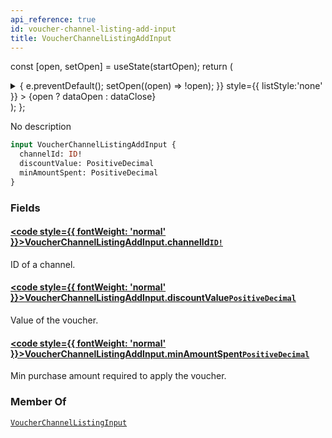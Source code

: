```yaml
---
api_reference: true
id: voucher-channel-listing-add-input
title: VoucherChannelListingAddInput
---
```






const [open, setOpen] = useState(startOpen);
return (
<details {...(open ? { open: true } : {})} className="details" style={{ border:'none', boxShadow:'none', background:'var(--ifm-background-color)' }}>
<summary
onClick={(e) => {
e.preventDefault();
setOpen((open) => !open);
}}
style={{ listStyle:'none' }} >
{open ? dataOpen : dataClose}
</summary>
{open && children}
</details>
);
};

No description

```graphql
input VoucherChannelListingAddInput {
  channelId: ID!
  discountValue: PositiveDecimal
  minAmountSpent: PositiveDecimal
}
```

### Fields

#### [<code style={{ fontWeight: 'normal' }}>VoucherChannelListingAddInput.<b>channelId</b></code>](#)<Bullet />[`ID!`](../../../api-reference/miscellaneous/scalars/id.mdx) <Badge class="badge badge--secondary" text="non-null"/> <Badge class="badge badge--secondary" text="scalar"/> <Badge class="badge badge--secondary" text="miscellaneous"/>

ID of a channel.

#### [<code style={{ fontWeight: 'normal' }}>VoucherChannelListingAddInput.<b>discountValue</b></code>](#)<Bullet />[`PositiveDecimal`](../../../api-reference/miscellaneous/scalars/positive-decimal.mdx) <Badge class="badge badge--secondary" text="scalar"/> <Badge class="badge badge--secondary" text="miscellaneous"/>

Value of the voucher.

#### [<code style={{ fontWeight: 'normal' }}>VoucherChannelListingAddInput.<b>minAmountSpent</b></code>](#)<Bullet />[`PositiveDecimal`](../../../api-reference/miscellaneous/scalars/positive-decimal.mdx) <Badge class="badge badge--secondary" text="scalar"/> <Badge class="badge badge--secondary" text="miscellaneous"/>

Min purchase amount required to apply the voucher.

### Member Of

[`VoucherChannelListingInput`](../../../api-reference/discounts/inputs/voucher-channel-listing-input.mdx) <Badge class="badge badge--secondary" text="input"/>
